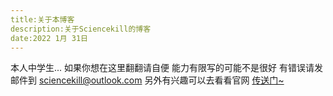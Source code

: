 ```yaml
---
title:关于本博客
description:关于Sciencekill的博客
date:2022 1月 31日
---
```


本人中学生...
如果你想在这里翻翻请自便
能力有限写的可能不是很好
有错误请发邮件到 sciencekill@outlook.com
另外有兴趣可以去看看官网 [传送门~](https://sciencekill.netlify.app)